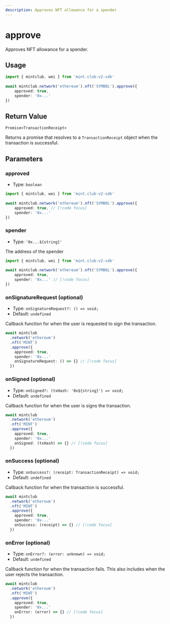 ```yaml
---
description: Approves NFT allowance for a spender
---
```


# approve 

Approves NFT allowance for a spender.

## Usage

```ts twoslash [example.ts]
import { mintclub, wei } from 'mint.club-v2-sdk'
 
await mintclub.network('ethereum').nft('SYMBOL').approve({
	approved: true,
	spender: '0x...'
})
```

## Return Value

`Promise<TransactionReceipt>`

Returns a promise that resolves to a `TransactionReceipt` object when the transaction is successful.


## Parameters

### approved

- Type: `boolean`

```ts twoslash [example.ts]
import { mintclub, wei } from 'mint.club-v2-sdk'
 
await mintclub.network('ethereum').nft('SYMBOL').approve({
	approved: true, // [!code focus]
	spender: '0x...'
})
```

### spender

- Type: `'0x...${string}'`

The address of the spender


```ts twoslash [example.ts]
import { mintclub, wei } from 'mint.club-v2-sdk'
 
await mintclub.network('ethereum').nft('SYMBOL').approve({
	approved: true, 
	spender: '0x...' // [!code focus]
})
```


### onSignatureRequest (optional)

- Type: `onSignatureRequest?: () => void;`
- Default: `undefined`

Callback function for when the user is requested to sign the transaction.

```ts
await mintclub
  .network('ethereum')
  .nft('MINT')
  .approve({
   	approved: true,
	spender: '0x...'
	onSignatureRequest: () => {} // [!code focus]
  })
```

### onSigned (optional)

- Type: `onSigned?: (txHash: '0x${string}') => void;`
- Default: `undefined`


Callback function for when the user is signs the transaction.

```ts
await mintclub
  .network('ethereum')
  .nft('MINT')
  .approve({
   	approved: true,
	spender: '0x...'
	onSigned: (txHash) => {} // [!code focus]
  })
```

### onSuccess (optional)

- Type: `onSuccess?: (receipt: TransactionReceipt) => void;`
- Default: `undefined`


Callback function for when the transaction is successful.

```ts
await mintclub
  .network('ethereum')
  .nft('MINT')
  .approve({
   	approved: true,
	spender: '0x...'
	onSuccess: (receipt) => {} // [!code focus]
  })
```

### onError (optional)

- Type: `onError?: (error: unknown) => void;`
- Default: `undefined`

Callback function for when the transaction fails. This also includes when the user rejects the transaction.

```ts
await mintclub
  .network('ethereum')
  .nft('MINT')
  .approve({
   	approved: true,
	spender: '0x...'
	onError: (error) => {} // [!code focus]
  })
```